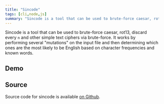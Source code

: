 ```yaml
---
title: "Sincode"
tags: [cli,node,js]
summary: "Sincode is a tool that can be used to brute-force caesar, rot13, discard every n and other simple text ciphers via brute-force."
---
```


Sincode is a tool that can be used to brute-force caesar, rot13, discard every `n` and other simple text ciphers via brute-force. It works by performing several "mutations" on the input file and then determining which ones are the most likely to be English based on character frequencies and known words. 
## Demo

<AsciinemaEmbed id="319817" width="700px" height="300px"/>

## Source
Source code for sincode is available [on Github](https://github.com/realprogrammer5000/sincode).
